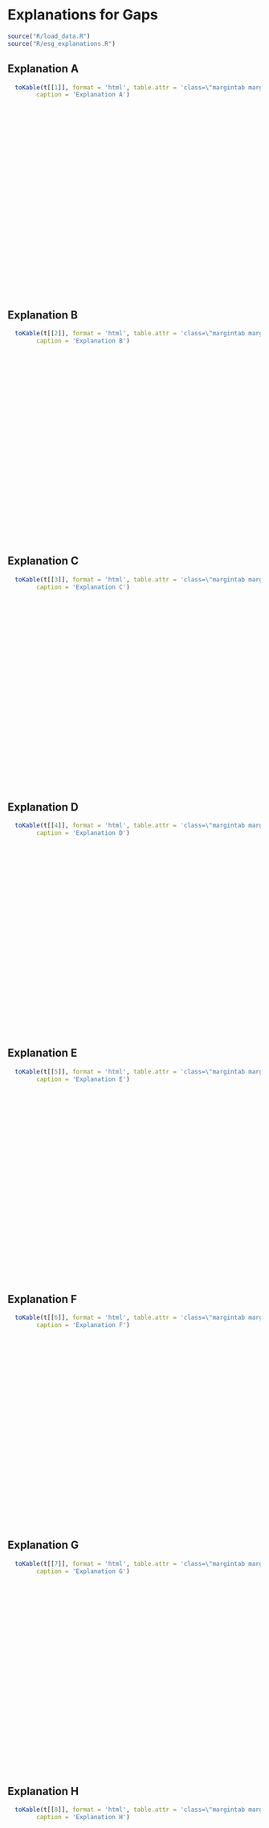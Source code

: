 # Explanations for Gaps

```{r setupvolatil, echo=FALSE, message=FALSE, warning=FALSE}
source("R/load_data.R")
source("R/esg_explanations.R")
```



## Explanation A

```{r t-a}
  toKable(t[[1]], format = 'html', table.attr = 'class=\"margintab marginnote\"',
        caption = 'Explanation A')
```

<br>
<br>
<br>
<br>
<br>
<br>
<br>
<br>
<br>
<br>
<br>
<br>
<br>
<br>
<br>
<br>
<br>
<br>
<br>
<br>
<br>
<br>

## Explanation B

```{r t-b}
  toKable(t[[2]], format = 'html', table.attr = 'class=\"margintab marginnote\"',
        caption = 'Explanation B')
```

<br>
<br>
<br>
<br>
<br>
<br>
<br>
<br>
<br>
<br>
<br>
<br>
<br>
<br>
<br>
<br>
<br>
<br>
<br>
<br>
<br>
<br>

## Explanation C

```{r t-c}
  toKable(t[[3]], format = 'html', table.attr = 'class=\"margintab marginnote\"',
        caption = 'Explanation C')
```

<br>
<br>
<br>
<br>
<br>
<br>
<br>
<br>
<br>
<br>
<br>
<br>
<br>
<br>
<br>
<br>
<br>
<br>
<br>
<br>
<br>
<br>

## Explanation D

```{r t-d}
  toKable(t[[4]], format = 'html', table.attr = 'class=\"margintab marginnote\"',
        caption = 'Explanation D')
```

<br>
<br>
<br>
<br>
<br>
<br>
<br>
<br>
<br>
<br>
<br>
<br>
<br>
<br>
<br>
<br>
<br>
<br>
<br>
<br>
<br>
<br>

## Explanation E

```{r t-e}
  toKable(t[[5]], format = 'html', table.attr = 'class=\"margintab marginnote\"',
        caption = 'Explanation E')
```

<br>
<br>
<br>
<br>
<br>
<br>
<br>
<br>
<br>
<br>
<br>
<br>
<br>
<br>
<br>
<br>
<br>
<br>
<br>
<br>
<br>
<br>

## Explanation F

```{r t-f}
  toKable(t[[6]], format = 'html', table.attr = 'class=\"margintab marginnote\"',
        caption = 'Explanation F')
```

<br>
<br>
<br>
<br>
<br>
<br>
<br>
<br>
<br>
<br>
<br>
<br>
<br>
<br>
<br>
<br>
<br>
<br>
<br>
<br>
<br>
<br>

## Explanation G

```{r t-g}
  toKable(t[[7]], format = 'html', table.attr = 'class=\"margintab marginnote\"',
        caption = 'Explanation G')
```

<br>
<br>
<br>
<br>
<br>
<br>
<br>
<br>
<br>
<br>
<br>
<br>
<br>
<br>
<br>
<br>
<br>
<br>
<br>
<br>
<br>
<br>

## Explanation H

```{r t-h}
  toKable(t[[8]], format = 'html', table.attr = 'class=\"margintab marginnote\"',
        caption = 'Explanation H')
```

<br>
<br>
<br>
<br>
<br>
<br>
<br>
<br>
<br>
<br>
<br>
<br>
<br>
<br>
<br>
<br>
